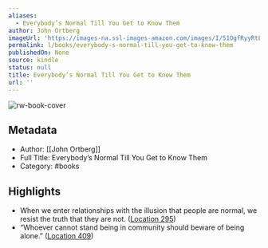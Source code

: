```yaml
---
aliases:
  - Everybody’s Normal Till You Get to Know Them
author: John Ortberg
imageUrl: 'https://images-na.ssl-images-amazon.com/images/I/51OgfRyyRtL._SL200_.jpg'
permalink: l/books/everybody-s-normal-till-you-get-to-know-them
publishedOn: None
source: kindle
status: null
title: Everybody’s Normal Till You Get to Know Them
url: ''
---
```

![rw-book-cover](https://images-na.ssl-images-amazon.com/images/I/51OgfRyyRtL._SL200_.jpg)

## Metadata

- Author: [[John Ortberg]]
- Full Title: Everybody’s Normal Till You Get to Know Them
- Category: #books

## Highlights

- When we enter relationships with the illusion that people are normal, we resist the truth that they are not. ([Location 295](https://readwise.io/to_kindle?action=open&asin=B00164WE44&location=295))
- “Whoever cannot stand being in community should beware of being alone.” ([Location 409](https://readwise.io/to_kindle?action=open&asin=B00164WE44&location=409))
